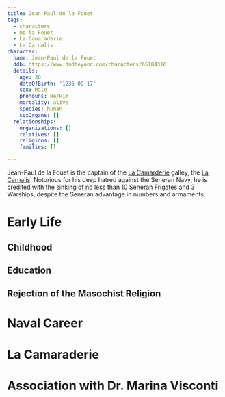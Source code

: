 ```yaml
---
title: Jean-Paul de la Fouet
tags:
  - characters
  - De la Fouet
  - La Camaraderie
  - La Carnalis
character:
  name: Jean-Paul de la Fouet
  ddb: https://www.dndbeyond.com/characters/65184316
  details:
    age: 38
    dateOfBirth: '1236-09-17'
    sex: Male
    pronouns: He/Him
    mortality: alive
    species: human
    sexOrgans: []
  relationships:
    organizations: []
    relatives: []
    religions: []
    families: []

---
```


<Stub />

Jean-Paul de la Fouet is the captain of the
[La Camarderie](/world/organizations/la-camaraderie/) galley, the
[La Carnalis](/world/vehicles/la-carnalis/). Notorious for his deep hatred
against the Seneran Navy, he is credited with the sinking of no less than 10
Seneran Frigates and 3 Warships, despite the Seneran advantage in numbers and
armaments.

# Early Life

## Childhood

## Education

## Rejection of the Masochist Religion

# Naval Career

# La Camaraderie

# Association with Dr. Marina Visconti

